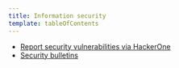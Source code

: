 ```yaml
---
title: Information security
template: tableOfContents
---
```


* [Report security vulnerabilities via HackerOne](/docs/security/security-privacy/information-security/report-security-vulnerabilities-hackerone)
* [Security bulletins](/docs/security/security-privacy/information-security/security-bulletins)
